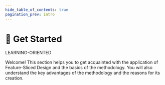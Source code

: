 ```yaml
---
hide_table_of_contents: true
pagination_prev: intro
---
```


# 🚀 Get Started

<span class="badge badge--success margin-bottom--md">LEARNING-ORIENTED</span>

<p class="summary">
Welcome! This section helps you to get acquainted with the application of Feature-Sliced Design and the basics of the methodology. You will also understand the key advantages of the methodology and the reasons for its creation.
</p>


<NavCard
    title="Overview"
    description="Brief overview of methodology concepts and usage"
    to="/docs/get-started/overview"
    Icon={RocketOutlined}
/>
<NavCard
    title="Tutorial"
    description="Introductory tutorial on the usage of the methodology"
    to="/docs/get-started/tutorial"
    Icon={PlaySquareOutlined}
/>
<NavCard
    title="Decomposition cheatsheet"
    description="A memo on the decomposition of logic with examples and criteria"
    to="/docs/get-started/cheatsheet"
    Icon={BuildOutlined}
/>
